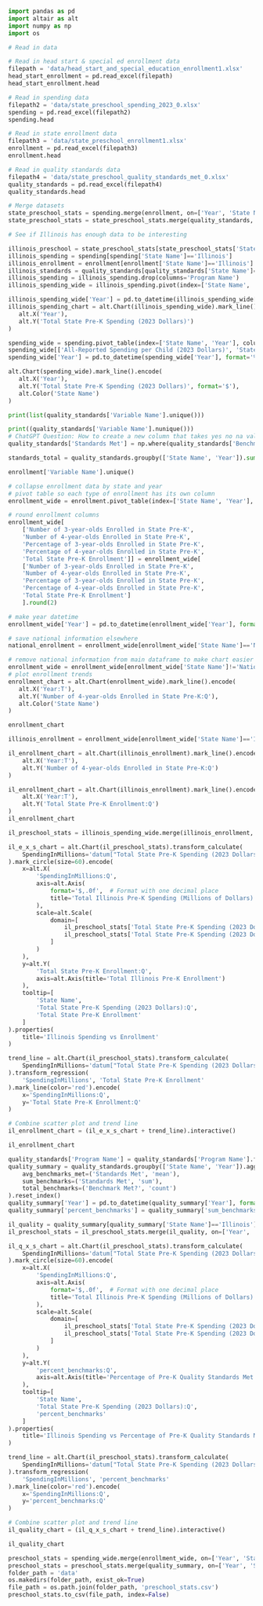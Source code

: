 
```python
import pandas as pd
import altair as alt
import numpy as np
import os
```

```python
# Read in data

# Read in head start & special ed enrollment data
filepath = 'data/head_start_and_special_education_enrollment1.xlsx'
head_start_enrollment = pd.read_excel(filepath)
head_start_enrollment.head

# Read in spending data
filepath2 = 'data/state_preschool_spending_2023_0.xlsx'
spending = pd.read_excel(filepath2)
spending.head

# Read in state enrollment data
filepath3 = 'data/state_preschool_enrollment1.xlsx'
enrollment = pd.read_excel(filepath3)
enrollment.head

# Read in quality standards data
filepath4 = 'data/state_preschool_quality_standards_met_0.xlsx'
quality_standards = pd.read_excel(filepath4)
quality_standards.head
```

```python
# Merge datasets
state_preschool_stats = spending.merge(enrollment, on=['Year', 'State Name', 'Program Name'], how='inner')
state_preschool_stats = state_preschool_stats.merge(quality_standards, on=['Year', 'State Name', 'Program Name'], how='inner')
```

```python
# See if Illinois has enough data to be interesting

illinois_preschool = state_preschool_stats[state_preschool_stats['State Name']=='Illinois']
illinois_spending = spending[spending['State Name']=='Illinois']
illinois_enrollment = enrollment[enrollment['State Name']=='Illinois']
illinois_standards = quality_standards[quality_standards['State Name']=='Illinois']
illinois_spending = illinois_spending.drop(columns='Program Name')
illinois_spending_wide = illinois_spending.pivot(index=['State Name', 'Year'], columns='Variable Name', values='Spending (2023 Dollars)').reset_index()

```

```python
illinois_spending_wide['Year'] = pd.to_datetime(illinois_spending_wide['Year'], format='%Y')
illinois_spending_chart = alt.Chart(illinois_spending_wide).mark_line().encode(
   alt.X('Year'),
   alt.Y('Total State Pre-K Spending (2023 Dollars)')
)
```

```python
spending_wide = spending.pivot_table(index=['State Name', 'Year'], columns='Variable Name', values='Spending (2023 Dollars)', aggfunc='sum').reset_index()
spending_wide[['All-Reported Spending per Child (2023 Dollars)', 'State Spending per Child (2023 Dollars)', 'Total All-Reported Spending (2023 Dollars)', 'Total State Pre-K Spending (2023 Dollars)']] = spending_wide[['All-Reported Spending per Child (2023 Dollars)', 'State Spending per Child (2023 Dollars)', 'Total All-Reported Spending (2023 Dollars)', 'Total State Pre-K Spending (2023 Dollars)']].round(2)
spending_wide['Year'] = pd.to_datetime(spending_wide['Year'], format='%Y')
```

```python
alt.Chart(spending_wide).mark_line().encode(
   alt.X('Year'),
   alt.Y('Total State Pre-K Spending (2023 Dollars)', format='$'),
   alt.Color('State Name')
)
```

```python
print(list(quality_standards['Variable Name'].unique()))

print((quality_standards['Variable Name'].nunique()))
# ChatGPT Question: How to create a new column that takes yes no na values from another column and makes yes=1 and everythig else=0
quality_standards['Standards Met'] = np.where(quality_standards['Benchmark Met?'] == 'Yes', 1, 0)

standards_total = quality_standards.groupby(['State Name', 'Year']).sum().reset_index()

```

```python
enrollment['Variable Name'].unique()

# collapse enrollment data by state and year
# pivot table so each type of enrollment has its own column
enrollment_wide = enrollment.pivot_table(index=['State Name', 'Year'], columns='Variable Name', values='Enrollment', aggfunc='sum').reset_index()

# round enrollment columns
enrollment_wide[
    ['Number of 3-year-olds Enrolled in State Pre-K',
    'Number of 4-year-olds Enrolled in State Pre-K',
    'Percentage of 3-year-olds Enrolled in State Pre-K',
    'Percentage of 4-year-olds Enrolled in State Pre-K',
    'Total State Pre-K Enrollment']] = enrollment_wide[
    ['Number of 3-year-olds Enrolled in State Pre-K',
    'Number of 4-year-olds Enrolled in State Pre-K',
    'Percentage of 3-year-olds Enrolled in State Pre-K',
    'Percentage of 4-year-olds Enrolled in State Pre-K',
    'Total State Pre-K Enrollment']
    ].round(2)

# make year datetime
enrollment_wide['Year'] = pd.to_datetime(enrollment_wide['Year'], format='%Y')

# save national information elsewhere
national_enrollment = enrollment_wide[enrollment_wide['State Name']=='National']

# remove national information from main dataframe to make chart easier to read
enrollment_wide = enrollment_wide[enrollment_wide['State Name']!='National']
# plot enrollment trends
enrollment_chart = alt.Chart(enrollment_wide).mark_line().encode(
   alt.X('Year:T'),
   alt.Y('Number of 4-year-olds Enrolled in State Pre-K:Q'),
   alt.Color('State Name')
)

enrollment_chart
```

```python
illinois_enrollment = enrollment_wide[enrollment_wide['State Name']=='Illinois']

il_enrollment_chart = alt.Chart(illinois_enrollment).mark_line().encode(
    alt.X('Year:T'),
    alt.Y('Number of 4-year-olds Enrolled in State Pre-K:Q')
)

il_enrollment_chart = alt.Chart(illinois_enrollment).mark_line().encode(
    alt.X('Year:T'),
    alt.Y('Total State Pre-K Enrollment:Q')
)
il_enrollment_chart
```

```python
il_preschool_stats = illinois_spending_wide.merge(illinois_enrollment, on=['Year', 'State Name'], how='inner')
```


```python
il_e_x_s_chart = alt.Chart(il_preschool_stats).transform_calculate(
    SpendingInMillions='datum["Total State Pre-K Spending (2023 Dollars)"] / 1000000'
).mark_circle(size=60).encode(
    x=alt.X(
        'SpendingInMillions:Q',
        axis=alt.Axis(
            format='$,.0f',  # Format with one decimal place
            title='Total Illinois Pre-K Spending (Millions of Dollars)'
        ),
        scale=alt.Scale(
            domain=[
                il_preschool_stats['Total State Pre-K Spending (2023 Dollars)'].min() / 1000000,
                il_preschool_stats['Total State Pre-K Spending (2023 Dollars)'].max() / 1000000
            ]
        )
    ),
    y=alt.Y(
        'Total State Pre-K Enrollment:Q',
        axis=alt.Axis(title='Total Illinois Pre-K Enrollment')
    ),
    tooltip=[
        'State Name',
        'Total State Pre-K Spending (2023 Dollars):Q',
        'Total State Pre-K Enrollment'
    ]
).properties(
    title='Illinois Spending vs Enrollment'
)

trend_line = alt.Chart(il_preschool_stats).transform_calculate(
    SpendingInMillions='datum["Total State Pre-K Spending (2023 Dollars)"] / 1000000'
).transform_regression(
    'SpendingInMillions', 'Total State Pre-K Enrollment'
).mark_line(color='red').encode(
    x='SpendingInMillions:Q',
    y='Total State Pre-K Enrollment:Q'
)

# Combine scatter plot and trend line
il_enrollment_chart = (il_e_x_s_chart + trend_line).interactive()

il_enrollment_chart
```
```python
quality_standards['Program Name'] = quality_standards['Program Name'].fillna('Missing')
quality_summary = quality_standards.groupby(['State Name', 'Year']).agg(
    avg_benchmarks_met=('Standards Met', 'mean'),
    sum_benchmarks=('Standards Met', 'sum'),
    total_benchmarks=('Benchmark Met?', 'count')
).reset_index()
quality_summary['Year'] = pd.to_datetime(quality_summary['Year'], format='%Y')
quality_summary['percent_benchmarks'] = quality_summary['sum_benchmarks']/quality_summary['total_benchmarks']
```

```python
il_quality = quality_summary[quality_summary['State Name']=='Illinois']
il_preschool_stats = il_preschool_stats.merge(il_quality, on=['Year', 'State Name'], how='inner')
```

```python
il_q_x_s_chart = alt.Chart(il_preschool_stats).transform_calculate(
    SpendingInMillions='datum["Total State Pre-K Spending (2023 Dollars)"] / 1000000'
).mark_circle(size=60).encode(
    x=alt.X(
        'SpendingInMillions:Q',
        axis=alt.Axis(
            format='$,.0f',  # Format with one decimal place
            title='Total Illinois Pre-K Spending (Millions of Dollars)'
        ),
        scale=alt.Scale(
            domain=[
                il_preschool_stats['Total State Pre-K Spending (2023 Dollars)'].min() / 1000000,
                il_preschool_stats['Total State Pre-K Spending (2023 Dollars)'].max() / 1000000
            ]
        )
    ),
    y=alt.Y(
        'percent_benchmarks:Q',
        axis=alt.Axis(title='Percentage of Pre-K Quality Standards Met')
    ),
    tooltip=[
        'State Name',
        'Total State Pre-K Spending (2023 Dollars):Q',
        'percent_benchmarks'
    ]
).properties(
    title='Illinois Spending vs Percentage of Pre-K Quality Standards Met'
)

trend_line = alt.Chart(il_preschool_stats).transform_calculate(
    SpendingInMillions='datum["Total State Pre-K Spending (2023 Dollars)"] / 1000000'
).transform_regression(
    'SpendingInMillions', 'percent_benchmarks'
).mark_line(color='red').encode(
    x='SpendingInMillions:Q',
    y='percent_benchmarks:Q'
)

# Combine scatter plot and trend line
il_quality_chart = (il_q_x_s_chart + trend_line).interactive()

il_quality_chart
```

```python
preschool_stats = spending_wide.merge(enrollment_wide, on=['Year', 'State Name'], how='inner')
preschool_stats = preschool_stats.merge(quality_summary, on=['Year', 'State Name'], how='inner')
folder_path = 'data'
os.makedirs(folder_path, exist_ok=True)
file_path = os.path.join(folder_path, 'preschool_stats.csv')
preschool_stats.to_csv(file_path, index=False)
```